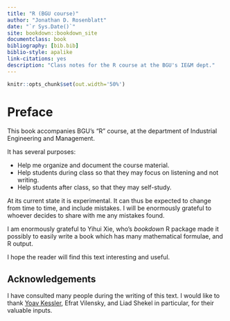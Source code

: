 ```yaml
--- 
title: "R (BGU course)"
author: "Jonathan D. Rosenblatt"
date: "`r Sys.Date()`"
site: bookdown::bookdown_site
documentclass: book
bibliography: [bib.bib]
biblio-style: apalike
link-citations: yes
description: "Class notes for the R course at the BGU's IE&M dept."
---
```


```r
knitr::opts_chunk$set(out.width='50%')
```




# Preface

This book accompanies BGU's "R" course, at the department of Industrial Engineering and Management. 

It has several purposes:

-  Help me organize and document the course material.
- Help students during class so that they may focus on listening and not writing.
- Help students after class, so that they may self-study.


At its current state it is experimental. 
It can thus be expected to change from time to time, and include mistakes.
I will be enormously grateful to whoever decides to share with me any mistakes found.

I am enormously grateful to Yihui Xie, who's *bookdown* R package made it possibly to easily write a book which has many mathematical formulae, and R output. 

I hope the reader will find this text interesting and useful. 




## Acknowledgements

I have consulted many people during the writing of this text.
I would like to thank [Yoav Kessler](https://kesslerlab.wordpress.com/), Efrat Vilensky, and Liad Shekel in particular, for their valuable inputs. 
